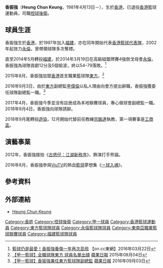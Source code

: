 {{Infobox basketball biography
| name         = 香振強 <br> Heung Chun Keung
| position     = [[控球後衛|控球後衛]]
| height_m     = 1.70
| weight_kg    = 78
| league       = [[香港男子甲一組籃球聯賽|香港甲一籃球聯賽]] <br> [[東南亞職業籃球聯賽|東南亞職業籃球聯賽]]
| team         = 已退役
| number       = 7
| nationality  = {{flagicon|HKG}} [[香港|香港]]
| birth_date   = {{Birth date and age|1981|4|13|mf=y}}
| birth_place  = {{HKG-1959}}
| high_school  = 
| college      = [[香港專業教育學院|香港專業教育學院]]
| career_start = 1997
| career_end   = 2016
| years1       = 1997–1999
| team1        = [[福建籃球隊|福建]]
| years2       = 1999–2002
| team2        = [[飛鷹籃球隊|飛鷹]]
| years3       = 2002–2013
| team3        = [[永倫籃球隊|永倫]]
| years4       = 2013–2014
| team4        = [[福建籃球隊|福建]]
| years5       = 2015–2016
| team5        = [[東方籃球隊|東方龍獅]]
| coach_start  = 2016
| coach_end    = 
| cyears1      = 2016-至2018
| cteam1       = [[東方籃球隊|東方]]
| cyears2      = 2018-至今
| cteam2       = [[遊協籃球隊|遊協]]/[[建龍飛馬籁籃球隊|建龍飛馬]]
| awards       = 
* [[2016–17年東南亞職業籃球聯賽|ABL總冠軍]]（2016–17）
* [[香港籃球聯賽|香港本地籃球聯賽最佳新人獎]]（1997）
* Nike League籃球聯賽常規賽 助攻王（2000）
* Nike League籃球聯賽常規賽 三分王（2000）
* Nike League 最有價值運動員（1999、2000）
* Adidas 街頭三人籃球賽亞軍（2003）
* [[香港專業教育學院|香港專業教育學院男子籃球隊]]MVP（2002/03）
* [[香港男子甲一組籃球聯賽|香港甲一聯賽總冠軍]]（6屆）
* [[香港籃球聯賽|香港高級組銀牌冠軍]]（2屆）
* [[康樂及文化事務署|第八屆康文盃籃球錦標賽冠軍]]（2007）
* 第三屆海峽盃男子籃球賽冠軍（2008）
* [[香港男子甲一組籃球聯賽|香港甲一聯賽季軍]]（2008）
* [[超級工商盃籃球賽|第二十九屆工商盃香港公開籃球賽冠軍]]（2008）
* [[香港籃球聯賽|香港高級組銀牌亞軍]]（2007、2008、2010、2014）
* [[超級工商盃籃球賽|第十八屆超級工商盃國際籃球邀請賽季軍]]（2010）
* [[香港籃球聯賽|香港超級籃球聯賽亞軍]]（2010）
* [[香港籃球聯賽|香港超級籃球聯賽季軍]]（2011）
* [[超級工商盃籃球賽|第三十二屆工商盃香港公開籃球賽冠軍]]（2011）
* [[康樂及文化事務署|第十二屆康文盃籃球錦標賽冠軍]]（2011）
* 馬六甲國際籃球邀請賽亞軍（2015）
}}

'''香振強'''（'''Heung Chun Keung'''，1981年4月13日－），生於[[香港|香港]]，已退役[[香港|香港]]籃球運動員，司職[[控球後衛|控球後衛]]。

==球員生涯==
香振強生於[[香港|香港]]，於1997年加入[[福建籃球隊|福建]]，亦在同年開始代表[[香港男子籃球代表隊|香港籃球代表隊]]，2002年起效力[[永倫籃球隊|永倫]]，曾帶領球隊多次奪標。

直至2014年5月轉投[[福建籃球隊|福建]]，於2014年3月19日在高級組銀牌賽4強倒戈母會[[永倫籃球隊|永倫]]，香振強為球隊貢獻12分及5個偷波，終以54–79落敗。<ref>[http://hk.on.cc/hk/bkn/cnt/sport/20160322/bkn-20160322002911509-0322_00882_001.html 籃球仍是最愛！香振強養傷一年再次高飛] {{Wayback|url=http://hk.on.cc/hk/bkn/cnt/sport/20160322/bkn-20160322002911509-0322_00882_001.html |date=20181022232528 }} 【on.cc東網】2016年03月22日</ref>

2015年8月，香振強加盟[[香港|香港]]首支職業籃球隊[[東方籃球隊|東方]]。<ref>[http://hk.apple.nextmedia.com/realtime/sports/20150804/54050392 【甲一籃球】全職球隊東方 球員名單出爐] {{Wayback|url=http://hk.apple.nextmedia.com/realtime/sports/20150804/54050392 |date=20170315003041 }} [[蘋果日報_(香港)|蘋果日報]] 2015年08月04日</ref>

2016年9月3日，由於[[東方籃球隊|東方]]副總監[[李偉倫|李偉倫]]以私人理由向會方提出辭職，香振強獲委任球隊副總監一職。<ref>[http://hk.apple.nextmedia.com/realtime/sports/20160903/55596052 【甲一籃球】香振強兼任東方籃球隊副總監] {{Wayback|url=http://hk.apple.nextmedia.com/realtime/sports/20160903/55596052 |date=20170305194604 }} [[蘋果日報_(香港)|蘋果日報]] 2016年09月03日</ref> 

2017年4月，香振強今季並没有註册成為本地聯賽球員，專心做球會副總監一職。2018年9月4日，香振強向球隊請辭。

2018年9月尾轉投[[香港遊樂場協會|遊協]]，12月開始代替前任教練[[宗銘達|宗銘達]]執教，第一項賽事是[[工商盃|工商盃]]。

==演藝事業==
2012年，香振強接拍《[[古惑仔：江湖新秩序|古惑仔：江湖新秩序]]》，飾演打手熊貓。

2016年8月，香振強參與[[ViuTV|ViuTV]]的熱血[[籃球|籃球]]夢想集《[[ViuTV電視節目列表_(2016年)|一球入魂]]》。

==參考資料==
{{reflist}}

==外部連結==
*[http://aseanbasketballleague.com/player/heung-mike-chun-keung/ Heung Chun Keung] {{Wayback|url=http://aseanbasketballleague.com/player/heung-mike-chun-keung/ |date=20170305192814 }}

{{DEFAULTSORT:Heung Chun Keung}}
[[Category:香姓|Category:香姓]]
[[Category:控球後衛|Category:控球後衛]]
[[Category:甲一球員|Category:甲一球員]]
[[Category:香港籃球運動員|Category:香港籃球運動員]]
[[Category:東方籃球隊球員|Category:東方籃球隊球員]]
[[Category:永倫籃球隊球員|Category:永倫籃球隊球員]]
[[Category:東南亞職業籃球聯賽球員|Category:東南亞職業籃球聯賽球員]]
[[Category:福建籃球隊球員|Category:福建籃球隊球員]]